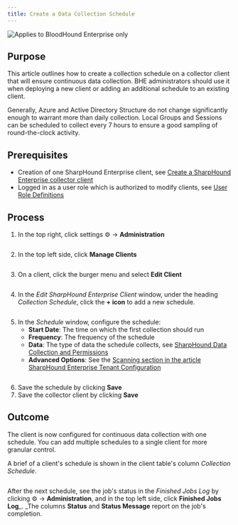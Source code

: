 ```yaml
---
title: Create a Data Collection Schedule
---
```


<img noZoom src="/assets/enterprise-edition-pill-tag.svg" alt="Applies to BloodHound Enterprise only" />

## Purpose

This article outlines how to create a collection schedule on a collector client that will ensure continuous data collection. BHE administrators should use it when deploying a new client or adding an additional schedule to an existing client.

Generally, Azure and Active Directory Structure do not change significantly enough to warrant more than daily collection.  Local Groups and Sessions can be scheduled to collect every 7 hours to ensure a good sampling of round-the-clock activity.

## Prerequisites

* Creation of one SharpHound Enterprise client, see [Create a SharpHound Enterprise collector client](/collect-data/operations/create-collector)
* Logged in as a user role which is authorized to modify clients, see [User Role Definitions](/manage-bloodhound/auth/users-and-roles)

## Process

1. In the top right, click settings ⚙️ → **Administration**

<Frame>
  <img src="/assets/image-75.png" alt="" />
</Frame>

2. In the top left side, click **Manage Clients**

<Frame>
  <img src="/assets/image-76.png" alt="" />
</Frame>

3. On a client, click the burger menu and select **Edit Client**

<Frame>
  <img src="/assets/image-77.png" alt="" />
</Frame>

4. In the *Edit SharpHound Enterprise Client* window, under the heading *Collection Schedule*, click the **+ icon** to add a new schedule.

<Frame>
  <img src="/assets/image-78.png" alt="" />
</Frame>

5. In the *Schedule* window, configure the schedule:
   * **Start Date**: The time on which the first collection should run
   * **Frequency**: The frequency of the schedule
   * **Data**: The type of data the schedule collects, see [SharpHound Data Collection and Permissions](/collect-data/operations/permissions)
   * **Advanced Options**: See the [Scanning section in the article SharpHound Enterprise Tenant Configuration](/collect-data/sharphound/install/configure-tenant)

<Frame>
  <img src="/assets/image-79.png" alt="" />
</Frame>

6. Save the schedule by clicking **Save**
7. Save the collector client by clicking **Save**

## Outcome

The client is now configured for continuous data collection with one schedule. You can add multiple schedules to a single client for more granular control.

A brief of a client's schedule is shown in the client table's column *Collection Schedule*.

<Frame>
  <img src="/assets/image-80.png" alt="" />
</Frame>

After the next schedule, see the job's status in the *Finished Jobs Log* by clicking ⚙️ → **Administration**, and in the top left side, click **Finished Jobs** **Log**\_. \_The columns **Status** and **Status Message** report on the job's completion.

<Frame>
  <img src="/assets/image-81.png" alt="" />
</Frame>
